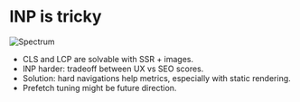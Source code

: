 

<Columns columns={2}>

<Column>
<CentralContent>

# INP is tricky

</CentralContent>
</Column>
<Column>
<CentralContent>
    <Image src={Spectrum} alt="Spectrum" />
</CentralContent>
</Column>
</Columns>


<Notes>

- CLS and LCP are solvable with SSR + images.
- INP harder: tradeoff between UX vs SEO scores.
- Solution: hard navigations help metrics, especially with static rendering.
- Prefetch tuning might be future direction.

</Notes>